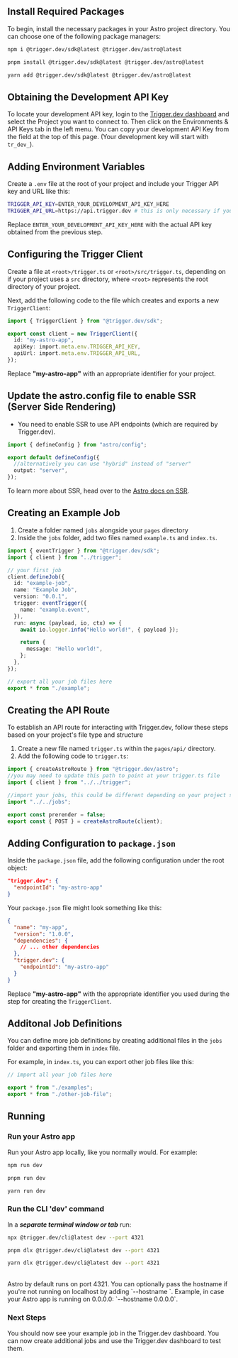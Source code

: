 ## Install Required Packages

To begin, install the necessary packages in your Astro project directory. You can choose one of the following package managers:

<CodeGroup>

```bash npm
npm i @trigger.dev/sdk@latest @trigger.dev/astro@latest
```

```bash pnpm
pnpm install @trigger.dev/sdk@latest @trigger.dev/astro@latest
```

```bash yarn
yarn add @trigger.dev/sdk@latest @trigger.dev/astro@latest
```

</CodeGroup>

## Obtaining the Development API Key

To locate your development API key, login to the [Trigger.dev
dashboard](https://cloud.trigger.dev) and select the Project you want to
connect to. Then click on the Environments & API Keys tab in the left menu.
You can copy your development API Key from the field at the top of this page.
(Your development key will start with `tr_dev_`).

## Adding Environment Variables

Create a `.env` file at the root of your project and include your Trigger API key and URL like this:

```bash
TRIGGER_API_KEY=ENTER_YOUR_DEVELOPMENT_API_KEY_HERE
TRIGGER_API_URL=https://api.trigger.dev # this is only necessary if you are self-hosting
```

Replace `ENTER_YOUR_DEVELOPMENT_API_KEY_HERE` with the actual API key obtained from the previous step.

## Configuring the Trigger Client

Create a file at `<root>/trigger.ts` or `<root>/src/trigger.ts`, depending on if your project uses a `src` directory, where `<root>` represents the root directory of your project.

Next, add the following code to the file which creates and exports a new `TriggerClient`:

```typescript src/trigger.ts
import { TriggerClient } from "@trigger.dev/sdk";

export const client = new TriggerClient({
  id: "my-astro-app",
  apiKey: import.meta.env.TRIGGER_API_KEY,
  apiUrl: import.meta.env.TRIGGER_API_URL,
});
```

Replace **"my-astro-app"** with an appropriate identifier for your project.

## Update the astro.config file to enable SSR (Server Side Rendering)

- You need to enable SSR to use API endpoints (which are required by Trigger.dev).

```typescript astro.config.mjs
import { defineConfig } from "astro/config";

export default defineConfig({
  //alternatively you can use "hybrid" instead of "server"
  output: "server",
});
```

To learn more about SSR, head over to the [Astro docs on SSR](https://docs.astro.build/en/guides/server-side-rendering/).

## Creating an Example Job

1. Create a folder named `jobs` alongside your `pages` directory
2. Inside the `jobs` folder, add two files named `example.ts` and `index.ts`.

<CodeGroup>

```typescript src/jobs/example.ts
import { eventTrigger } from "@trigger.dev/sdk";
import { client } from "../trigger";

// your first job
client.defineJob({
  id: "example-job",
  name: "Example Job",
  version: "0.0.1",
  trigger: eventTrigger({
    name: "example.event",
  }),
  run: async (payload, io, ctx) => {
    await io.logger.info("Hello world!", { payload });

    return {
      message: "Hello world!",
    };
  },
});
```

```typescript src/jobs/index.ts
// export all your job files here
export * from "./example";
```

</CodeGroup>

## Creating the API Route

To establish an API route for interacting with Trigger.dev, follow these steps based on your project's file type and structure

1. Create a new file named `trigger.ts` within the `pages/api/` directory.
2. Add the following code to `trigger.ts`:

```typescript src/pages/api/trigger.ts
import { createAstroRoute } from "@trigger.dev/astro";
//you may need to update this path to point at your trigger.ts file
import { client } from "../../trigger";

//import your jobs, this could be different depending on your project structure
import "../../jobs";

export const prerender = false;
export const { POST } = createAstroRoute(client);
```

## Adding Configuration to `package.json`

Inside the `package.json` file, add the following configuration under the root object:

```json
"trigger.dev": {
  "endpointId": "my-astro-app"
}
```

Your `package.json` file might look something like this:

```json
{
  "name": "my-app",
  "version": "1.0.0",
  "dependencies": {
    // ... other dependencies
  },
  "trigger.dev": {
    "endpointId": "my-astro-app"
  }
}
```

Replace **"my-astro-app"** with the appropriate identifier you used during the step for creating the `TriggerClient`.

## Additonal Job Definitions

You can define more job definitions by creating additional files in the `jobs` folder and exporting them in `index` file.

For example, in `index.ts`, you can export other job files like this:

```typescript
// import all your job files here

export * from "./examples";
export * from "./other-job-file";
```

## Running

### Run your Astro app

Run your Astro app locally, like you normally would. For example:

<CodeGroup>

```bash npm
npm run dev
```

```bash pnpm
pnpm run dev
```

```bash yarn
yarn run dev
```

</CodeGroup>

### Run the CLI 'dev' command

In a **_separate terminal window or tab_** run:

<CodeGroup>

```bash npm
npx @trigger.dev/cli@latest dev --port 4321
```

```bash pnpm
pnpm dlx @trigger.dev/cli@latest dev --port 4321
```

```bash yarn
yarn dlx @trigger.dev/cli@latest dev --port 4321
```

</CodeGroup>
<br />
<Note>
  Astro by default runs on port 4321.
</Note>
<Note>
  You can optionally pass the hostname if you're not running on localhost by adding
  `--hostname <host>`. Example, in case your Astro app is running on 0.0.0.0: `--hostname 0.0.0.0`.
</Note>

### Next Steps

You should now see your example job in the Trigger.dev dashboard. You can now create additional jobs and use the Trigger.dev dashboard to test them.

